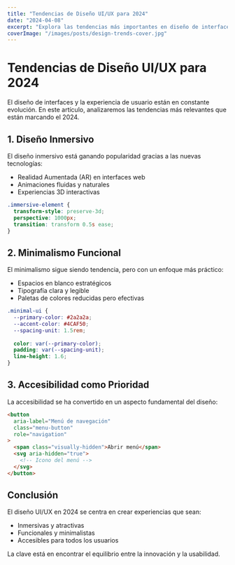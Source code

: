 ```yaml
---
title: "Tendencias de Diseño UI/UX para 2024"
date: "2024-04-08"
excerpt: "Explora las tendencias más importantes en diseño de interfaces y experiencia de usuario para este año."
coverImage: "/images/posts/design-trends-cover.jpg"
---
```


# Tendencias de Diseño UI/UX para 2024

El diseño de interfaces y la experiencia de usuario están en constante evolución. En este artículo, analizaremos las tendencias más relevantes que están marcando el 2024.

## 1. Diseño Inmersivo

El diseño inmersivo está ganando popularidad gracias a las nuevas tecnologías:

- Realidad Aumentada (AR) en interfaces web
- Animaciones fluidas y naturales
- Experiencias 3D interactivas

```css
.immersive-element {
  transform-style: preserve-3d;
  perspective: 1000px;
  transition: transform 0.5s ease;
}
```

## 2. Minimalismo Funcional

El minimalismo sigue siendo tendencia, pero con un enfoque más práctico:

- Espacios en blanco estratégicos
- Tipografía clara y legible
- Paletas de colores reducidas pero efectivas

```css
.minimal-ui {
  --primary-color: #2a2a2a;
  --accent-color: #4CAF50;
  --spacing-unit: 1.5rem;
  
  color: var(--primary-color);
  padding: var(--spacing-unit);
  line-height: 1.6;
}
```

## 3. Accesibilidad como Prioridad

La accesibilidad se ha convertido en un aspecto fundamental del diseño:

```html
<button 
  aria-label="Menú de navegación"
  class="menu-button"
  role="navigation"
>
  <span class="visually-hidden">Abrir menú</span>
  <svg aria-hidden="true">
    <!-- Icono del menú -->
  </svg>
</button>
```

## Conclusión

El diseño UI/UX en 2024 se centra en crear experiencias que sean:
- Inmersivas y atractivas
- Funcionales y minimalistas
- Accesibles para todos los usuarios

La clave está en encontrar el equilibrio entre la innovación y la usabilidad. 
